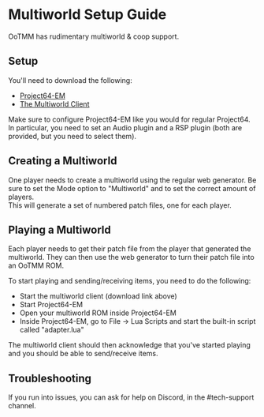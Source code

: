 # Multiworld Setup Guide

OoTMM has rudimentary multiworld & coop support.

## Setup

You'll need to download the following:

 * [Project64-EM](https://github.com/OoTMM/Project64-EM/releases/latest)
 * [The Multiworld Client](https://github.com/OoTMM/multi-client/releases/latest)

Make sure to configure Project64-EM like you would for regular Project64.  
In particular, you need to set an Audio plugin and a RSP plugin (both are provided, but you need to select them).

## Creating a Multiworld

One player needs to create a multiworld using the regular web generator. Be sure to set the Mode option to "Multiworld" and to set the correct amount of players.  
This will generate a set of numbered patch files, one for each player.

## Playing a Multiworld

Each player needs to get their patch file from the player that generated the multiworld. They can then use the web generator to turn their patch file into an OoTMM ROM.  

To start playing and sending/receiving items, you need to do the following:

 * Start the multiworld client (download link above)
 * Start Project64-EM
 * Open your multiworld ROM inside Project64-EM
 * Inside Project64-EM, go to File -> Lua Scripts and start the built-in script called "adapter.lua"

The multiworld client should then acknowledge that you've started playing and you should be able to send/receive items.

## Troubleshooting

If you run into issues, you can ask for help on Discord, in the #tech-support channel.
